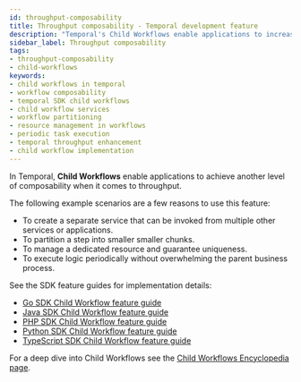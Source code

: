 ```yaml
---
id: throughput-composability
title: Throughput composability - Temporal development feature
description: "Temporal's Child Workflows enable applications to increase throughput by breaking down complex processes into smaller, reusable services, improving composability and scalability."
sidebar_label: Throughput composability
tags:
- throughput-composability
- child-workflows
keywords:
- child workflows in temporal
- workflow composability
- temporal SDK child workflows
- child workflow services
- workflow partitioning
- resource management in workflows
- periodic task execution
- temporal throughput enhancement
- child workflow implementation
---
```


In Temporal, **Child Workflows** enable applications to achieve another level of composability when it comes to throughput.

The following example scenarios are a few reasons to use this feature:

- To create a separate service that can be invoked from multiple other services or applications.
- To partition a step into smaller smaller chunks.
- To manage a dedicated resource and guarantee uniqueness.
- To execute logic periodically without overwhelming the parent business process.

See the SDK feature guides for implementation details:

- [Go SDK Child Workflow feature guide](/dev-guide/go/features#child-workflows)
- [Java SDK Child Workflow feature guide](/dev-guide/java/features#child-workflows)
- [PHP SDK Child Workflow feature guide](/dev-guide/php/features#child-workflows)
- [Python SDK Child Workflow feature guide](/dev-guide/python/features#child-workflows)
- [TypeScript SDK Child Workflow feature guide](/dev-guide/typescript/features#child-workflows)

For a deep dive into Child Workflows see the [Child Workflows Encyclopedia page](/encyclopedia/child-workflows).
